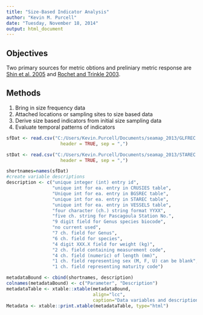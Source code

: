 ```yaml
---
title: "Size-Based Indicator Analysis"
author: "Kevin M. Purcell"
date: "Tuesday, November 18, 2014"
output: html_document
---
```


## Objectives

Two primary sources for metric obtions and preliniary metric response are [Shin et al. 2005](http://icesjms.oxfordjournals.org/content/62/3/384) and [Rochet and Trinkle 2003](http://www.nrcresearchpress.com/doi/abs/10.1139/f02-164).  


## Methods

1. Bring in size frequency data
2. Attached locations or sampling sites to size based data
3. Derive size based indicators from initial size sampling data
4. Evaluate temporal patterns of indicators


```r
sfDat <- read.csv("C:/Users/Kevin.Purcell/Documents/seamap_2013/GLFREC.csv", 
                    header = TRUE, sep = ",")

stDat <- read.csv("C:/Users/Kevin.Purcell/Documents/seamap_2013/STAREC.csv", 
                    header = TRUE, sep = ",")
```



```r

shortnames=names(sfDat)
#create variable descriptions
description <- c("unique integer (int) entry id",
                 "unique int for ea. entry in CRUSIES table",
                 "Unique int for ea. entry in BGSREC table",
                 "unique int for ea. entry in STAREC table",
                 "unique int for ea. entry in VESSELS table",
                 "four character (ch.) string format YYXX",
                 "five ch. string for Pascagoula Station No.",
                 "9 digit field for Genus species biocode",
                 "no current used",
                 "7 ch. field for Genus",
                 "6 ch. field for species",
                 "4 digit XXX.X field for weight (kg)",
                 "2 ch. field containing measurement code",
                 "4 ch. field (numeric) of length (mm)",
                 "1 ch. field representing sex (M, F, U) can be blank",
                 "1 ch. field representing maturity code")

metadataBound <- cbind(shortnames, description)
colnames(metadataBound) <- c("Parameter", "Description")
metadataTable <- xtable::xtable(metadataBound, 
                                align="lcc",
                                caption="Data variables and description") 
Metadata <- xtable::print.xtable(metadataTable, type="html")
```





